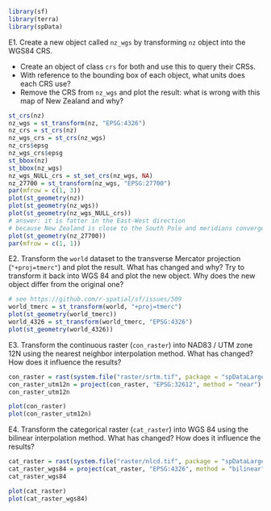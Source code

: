 
```r
library(sf)
library(terra)
library(spData)
```

E1. Create a new object called `nz_wgs` by transforming `nz` object into the WGS84 CRS.

- Create an object of class `crs` for both and use this to query their CRSs.
- With reference to the bounding box of each object, what units does each CRS use?
- Remove the CRS from `nz_wgs` and plot the result: what is wrong with this map of New Zealand and why?

```r
st_crs(nz)
nz_wgs = st_transform(nz, "EPSG:4326")
nz_crs = st_crs(nz)
nz_wgs_crs = st_crs(nz_wgs)
nz_crs$epsg
nz_wgs_crs$epsg
st_bbox(nz)
st_bbox(nz_wgs)
nz_wgs_NULL_crs = st_set_crs(nz_wgs, NA)
nz_27700 = st_transform(nz_wgs, "EPSG:27700")
par(mfrow = c(1, 3))
plot(st_geometry(nz))
plot(st_geometry(nz_wgs))
plot(st_geometry(nz_wgs_NULL_crs))
# answer: it is fatter in the East-West direction
# because New Zealand is close to the South Pole and meridians converge there
plot(st_geometry(nz_27700))
par(mfrow = c(1, 1))
```

E2. Transform the `world` dataset to the transverse Mercator projection (`"+proj=tmerc"`) and plot the result.
What has changed and why?
Try to transform it back into WGS 84 and plot the new object.
Why does the new object differ from the original one?

```r
# see https://github.com/r-spatial/sf/issues/509
world_tmerc = st_transform(world, "+proj=tmerc")
plot(st_geometry(world_tmerc))
world_4326 = st_transform(world_tmerc, "EPSG:4326")
plot(st_geometry(world_4326))
```

E3. Transform the continuous raster (`con_raster`) into NAD83 / UTM zone 12N using the nearest neighbor interpolation method.
What has changed?
How does it influence the results?

```r
con_raster = rast(system.file("raster/srtm.tif", package = "spDataLarge"))
con_raster_utm12n = project(con_raster, "EPSG:32612", method = "near")
con_raster_utm12n

plot(con_raster)
plot(con_raster_utm12n)
```

E4. Transform the categorical raster (`cat_raster`) into WGS 84 using the bilinear interpolation method.
What has changed?
How does it influence the results?

```r
cat_raster = rast(system.file("raster/nlcd.tif", package = "spDataLarge"))
cat_raster_wgs84 = project(cat_raster, "EPSG:4326", method = "bilinear")
cat_raster_wgs84

plot(cat_raster)
plot(cat_raster_wgs84)
```

<!--toDo:jn-->
<!--improve/replace/modify the following q-->
<!-- E5. Create your own `proj4string`.  -->
<!-- It should have the Lambert Azimuthal Equal Area (`laea`) projection, the WGS84 ellipsoid, the longitude of projection center of 95 degrees west, the latitude of projection center of 60 degrees north, and its units should be in meters. -->
<!-- Next, subset Canada from the `world` object and transform it into the new projection.  -->
<!-- Plot and compare a map before and after the transformation. -->

<!-- ```{r 06-reproj-40} -->
<!-- new_p4s = "+proj=laea +ellps=WGS84 +lon_0=-95 +lat_0=60 +units=m" -->
<!-- canada = dplyr::filter(world, name_long == "Canada") -->
<!-- new_canada = st_transform(canada, new_p4s) -->
<!-- par(mfrow = c(1, 2)) -->
<!-- plot(st_geometry(canada), graticule = TRUE, axes = TRUE) -->
<!-- plot(st_geometry(new_canada), graticule = TRUE, axes = TRUE) -->
<!-- ``` -->

